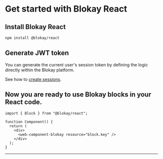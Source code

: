 # Get started with Blokay React

## Install Blokay React

```bash
npm install @blokay/react
```

## Generate JWT token

You can generate the current user's session token by defining the logic directly within the Blokay platform.

See how to [create sessions](https://blokay.com/docs/create-session).

## Now you are ready to use Blokay blocks in your React code.

```tsx {6}
import { Block } from "@blokay/react";

function Component() {
  return (
    <div>
      <web-component-blokay resource="block.key" />
    </div>
  );
}
```

---

<Link label="How to create Sessions" href="/docs/create-session" />
<Link label="How to create ChartLines" href="/docs/show-chart" />
